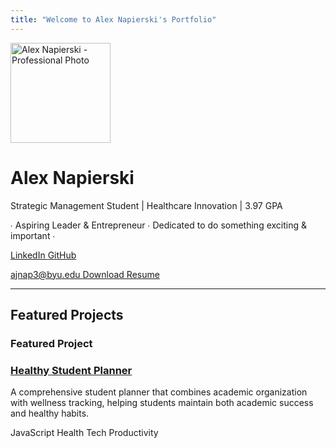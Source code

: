 ```yaml
---
title: "Welcome to Alex Napierski's Portfolio"
---
```


::: {.hero-banner .text-center}

<img src="images/profile.jpg" alt="Alex Napierski - Professional Photo" class="rounded-circle mb-3" width="160">

<h1>Alex Napierski</h1>

<p class="lead mb-3">Strategic Management Student | Healthcare Innovation | 3.97 GPA</p>

<p class="hero-tagline">∙ Aspiring Leader & Entrepreneur ∙ Dedicated to do something exciting & important ∙</p>

<div class="hero-social">
  <a href="https://www.linkedin.com/in/alex-napierski/" class="btn btn-outline-primary btn-sm" target="_blank">
    <i class="fab fa-linkedin"></i> LinkedIn
  </a>
  <a href="https://github.com/ajnap3" class="btn btn-outline-primary btn-sm" target="_blank">
    <i class="fab fa-github"></i> GitHub
  </a>
</div>

<div class="contact-buttons">
  <a href="mailto:ajnap3@byu.edu" class="btn-contact">
    <i class="fas fa-envelope"></i> ajnap3@byu.edu
  </a>
  <a href="files/2025_Resume_Alex_Napierski_full.pdf" class="btn-contact" download>
    <i class="fas fa-download"></i> Download Resume
  </a>
</div>

:::

<hr class="section-divider">

## Featured Projects

::: {.project-card}

<div class="card-header">
  <h3><i class="fas fa-heart-pulse"></i> Featured Project</h3>
</div>

### [Healthy Student Planner](projects/project-1.qmd)
A comprehensive student planner that combines academic organization with wellness tracking, helping students maintain both academic success and healthy habits.

<div class="mt-3">
  <span class="badge bg-primary">JavaScript</span>
  <span class="badge bg-secondary">Health Tech</span>
  <span class="badge bg-success">Productivity</span>
</div>

:::

